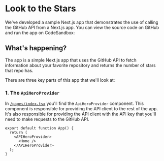 
# Look to the Stars

We've developed a sample Next.js app that demonstrates the use of calling the GitHub API from a Next.js app. You can view the source code on GitHub and run the app on CodeSandbox:

<CodeSandboxEmbed
  id="api-hero-look-to-the-stars-u6pgt9"
  module="/pages/index.tsx"
/>

## What's happening?

The app is a simple Next.js app that uses the GitHub API to fetch information about your favorite repository and returns the number of stars that repo has.

There are three key parts of this app that we'll look at:

### 1. The `ApiHeroProvider`

In [`/pages/index.tsx`](https://codesandbox.io/s/api-hero-look-to-the-stars-u6pgt9?file=/pages/index.tsx:634-666) you'll find the `ApiHeroProvider` component. This component is responsible for providing the API client to the rest of the app. It's also responsible for providing the API client with the API key that you'll need to make requests to the GitHub API.

```tsx
export default function App() {
  return (
    <APIHeroProvider>
      <Home />
    </APIHeroProvider>
  );
}
```
